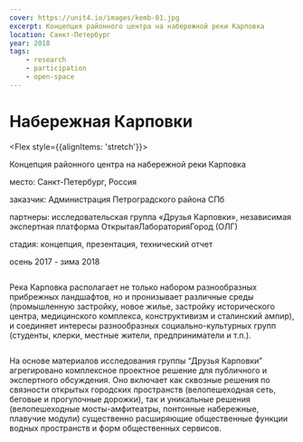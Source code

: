 ```yaml
---
cover: https://unit4.io/images/kemb-01.jpg
excerpt: Концепция районного центра на набережной реки Карповка
location: Санкт-Петербург
year: 2018
tags:
    - research
    - participation
    - open-space
---
```


# Набережная Карповки

<Flex style={{alignItems: 'stretch'}}>
<Flex col>

Концепция районного центра на набережной реки Карповка

</Flex>

<div>
<p><BlackHighlight>место:</BlackHighlight> Санкт-Петербург, Россия</p>

<p><BlackHighlight>заказчик:</BlackHighlight> Администрация Петроградского района СПб</p>

<p><BlackHighlight>партнеры:</BlackHighlight> исследовательская группа «Друзья Карповки», независимая экспертная платформа ОткрытаяЛабораторияГород (ОЛГ)</p>

<p><BlackHighlight>стадия:</BlackHighlight> концепция, презентация, технический отчет</p>

осень 2017 - зима 2018
</div>
</Flex>


<Image src="/images/kemb-01.jpg" alt="" />

Река Карповка располагает не только набором разнообразных прибрежных ландшафтов, но и пронизывает различные среды (промышленную застройку, новое жилье, застройку исторического центра, медицинского комплекса, конструктивизм и сталинский ампир), и соединяет интересы разнообразных социально-культурных групп (студенты, клерки, местные жители, предприниматели и т.п.).

<Image src="/images/kemb-02.jpg" alt="" />

На основе материалов исследования группы “Друзья Карповки” агрегировано комплексное проектное решение для публичного и экспертного обсуждения. Оно включает как сквозные решения по связности открытых городских пространств (велопешеходная сеть, беговые и прогулочные дорожки), так и уникальные решения (велопешеходные мосты-амфитеатры, понтонные набережные, плавучие модули) существенно расширяющие общественные функции водных пространств и форм общественных сервисов.

<Image src="/images/kemb-03.jpg" alt="" />

<Image src="/images/kemb-04.jpg" alt="" />

<Image src="/images/kemb-05.jpg" alt="" />

<Image src="/images/kemb-06.jpg" alt="" />

<Image src="/images/kemb-07.jpg" alt="" />

